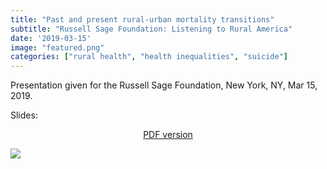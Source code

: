 ```yaml
---
title: "Past and present rural-urban mortality transitions"
subtitle: "Russell Sage Foundation: Listening to Rural America"
date: '2019-03-15'
image: "featured.png"
categories: ["rural health", "health inequalities", "suicide"]
---
```


Presentation given for the Russell Sage Foundation, New York, NY, Mar 15, 2019. 

Slides:

<center> [PDF version](Harper-RSF-2019.pdf) </center>
[![](featured.png)](Harper-RSF-2019.pdf){width=30%}
